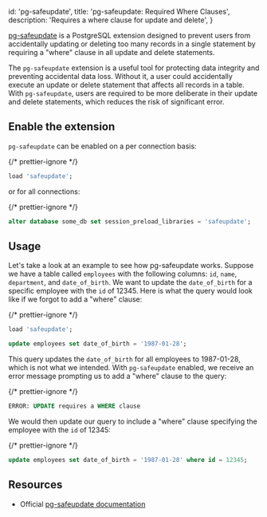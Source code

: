 
  id: 'pg-safeupdate',
  title: 'pg-safeupdate: Required Where Clauses',
  description: 'Requires a where clause for update and delete',
}

[pg-safeupdate](https://github.com/eradman/pg-safeupdate) is a PostgreSQL extension designed to prevent users from accidentally updating or deleting too many records in a single statement by requiring a "where" clause in all update and delete statements.

The `pg-safeupdate` extension is a useful tool for protecting data integrity and preventing accidental data loss. Without it, a user could accidentally execute an update or delete statement that affects all records in a table. With `pg-safeupdate`, users are required to be more deliberate in their update and delete statements, which reduces the risk of significant error.

## Enable the extension

`pg-safeupdate` can be enabled on a per connection basis:

{/* prettier-ignore */}
```sql
load 'safeupdate';
```

or for all connections:

{/* prettier-ignore */}
```sql
alter database some_db set session_preload_libraries = 'safeupdate';
```

## Usage

Let's take a look at an example to see how pg-safeupdate works. Suppose we have a table called `employees` with the following columns: `id`, `name`, `department`, and `date_of_birth`. We want to update the `date_of_birth` for a specific employee with the `id` of 12345. Here is what the query would look like if we forgot to add a "where" clause:

{/* prettier-ignore */}
```sql
load 'safeupdate';

update employees set date_of_birth = '1987-01-28';
```

This query updates the `date_of_birth` for all employees to 1987-01-28, which is not what we intended. With `pg-safeupdate` enabled, we receive an error message prompting us to add a "where" clause to the query:

{/* prettier-ignore */}
```sql
ERROR: UPDATE requires a WHERE clause
```

We would then update our query to include a "where" clause specifying the employee with the `id` of 12345:

{/* prettier-ignore */}
```sql
update employees set date_of_birth = '1987-01-28' where id = 12345;
```

## Resources

- Official [pg-safeupdate documentation](https://github.com/eradman/pg-safeupdate)


